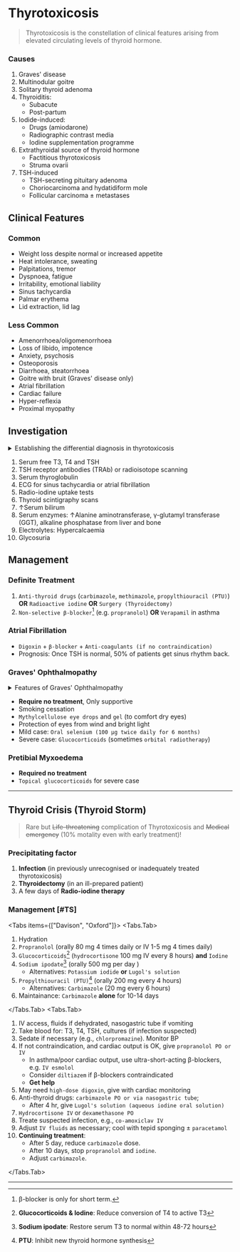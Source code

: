 # Thyrotoxicosis

> Thyrotoxicosis is the constellation of clinical features arising from elevated circulating levels of thyroid hormone.

### Causes

1. Graves' disease
1. Multinodular goitre
1. Solitary thyroid adenoma
1. Thyroiditis:
   - Subacute
   - Post-partum
1. Iodide-induced:
   - Drugs (amiodarone)
   - Radiographic contrast media
   - Iodine supplementation programme
1. Extrathyroidal source of thyroid hormone
   - Factitious thyrotoxicosis
   - Struma ovarii
1. TSH-induced
   - TSH-secreting pituitary adenoma
   - Choriocarcinoma and hydatidiform mole
   - Follicular carcinoma ± metastases

## Clinical Features


### Common

- Weight loss despite normal or increased appetite
- Heat intolerance, sweating
- Palpitations, tremor
- Dyspnoea, fatigue
- Irritability, emotional liability
- Sinus tachycardia
- Palmar erythema
- Lid extraction, lid lag

### Less Common

- Amenorrhoea/oligomenorrhoea
- Loss of libido, impotence
- Anxiety, psychosis
- Osteoporosis
- Diarrhoea, steatorrhoea
- Goitre with bruit (Graves' disease only)
- Atrial fibrillation
- Cardiac failure
- Hyper-reflexia
- Proximal myopathy

## Investigation

<details>
<summary>Establishing the differential diagnosis in thyrotoxicosis</summary>

- Serum `↓TSH` and `↑T3 ± T4`
  - Possible non-thyroid illness? → Check again after acute illness has resolved
  - Clinically thyrotoxic → `TSH receptor antibodies (TRAb)`
    - If _positive_ → **Graves' disease**
    - If ~~negative~~ → `Thyroid scintigraphy`
    - If not available: Any features of Graves's disease:
      - If _Yes_: Any features of non-Graves' thyrotoxicosis:
        - If _Yes_: `Thyroid scintigraphy`
        - If ~~No~~: **Graves' disease**
      - If ~~No~~: `Thyroid scintigraphy`
        1.  Low-uptake thyrotoxicosis (Transient thyroiditis, Extrathyroidal T4 source)
        1.  Toxinc adenoma
        1.  Toxic multinodular goitre
        1.  **Graves' disease**

</details>

1. Serum free T3, T4 and TSH
1. TSH receptor antibodies (TRAb) or radioisotope scanning
1. Serum thyroglobulin
1. ECG for sinus tachycardia or atrial fibrillation
1. Radio-iodine uptake tests
1. Thyroid scintigraphy scans
1. ↑Serum bilirum
1. Serum enzymes: ↑Alanine aminotransferase, γ-glutamyl transferase (GGT), alkaline phosphatase from liver and bone
1. Electrolytes: Hypercalcaemia
1. Glycosuria

## Management

### Definite Treatment

1. `Anti-thyroid drugs` (`carbimazole`, `methimazole`, `propylthiouracil (PTU)`) **OR** `Radioactive iodine` **OR** `Surgery (Thyroidectomy)`
1. `Non-selective β-blocker`[^4] (e.g. `propranolol`) **OR** `Verapamil` in asthma

### Atrial Fibrillation

- `Digoxin` + `β-blocker` + `Anti-coagulants (if no contraindication)`
- Prognosis: Once TSH is normal, 50% of patients get sinus rhythm back.

### Graves' Ophthalmopathy

<details>
<summary>Features of Graves' Ophthalmopathy</summary>

- Common in men and cigarette smokers
- Corneal oedema and optic nerve compression reduce visual acuity, colour vision and results diplopia
- Wind and bright light worsen lacrimation

</details>

- **Require no treatment**, Only supportive
- Smoking cessation
- `Mythylcellulose eye drops` and `gel` (to comfort dry eyes)
- Protection of eyes from wind and bright light
- Mild case: `Oral selenium (100 μg twice daily for 6 months)`
- Severe case: `Glucocorticoids` (sometimes `orbital radiotherapy`)

### Pretibial Myxoedema

- **Required no treatment**
- `Topical glucocorticoids` for severe case

---

## Thyroid Crisis (Thyroid Storm)

> Rare but ~~Life-threatening~~ complication of Thyrotoxicosis and ~~Medical emergency~~ (10% motality even with early treatment)!

### Precipitating factor

1. **Infection** (in previously unrecognised or inadequately treated thyrotoxicosis)
1. **Thyroidectomy** (in an ill-prepared patient)
1. A few days of **Radio-iodine therapy**

### Management [#TS]

<Tabs items={["Davison", "Oxford"]}>
<Tabs.Tab>

1. Hydration
1. `Propranolol` (orally 80 mg 4 times daily or IV 1-5 mg 4 times daily)
1. `Glucocorticoids`[^5] (`hydrocortisone` 100 mg IV every 8 hours) **and** `Iodine`
1. `Sodium ipodate`[^6] (orally 500 mg per day )
   - Alternatives: `Potassium iodide` **or** `Lugol's solution`
1. `Propylthiouracil (PTU)`[^7] (orally 200 mg every 4 hours)
   - Alternatives: `Carbimazole` (20 mg every 6 hours)
1. Maintainance: `Carbimazole` **alone** for 10-14 days

</Tabs.Tab>
<Tabs.Tab>

1. IV access, fluids if dehydrated, nasogastric tube if vomiting
1. Take blood for: T3, T4, TSH, cultures (if infection suspected)
1. Sedate if necessary (e.g., `chlorpromazine`). Monitor BP
1. If not contraindication, and cardiac output is OK, give `propranolol PO or IV`
   - In asthma/poor cardiac output, use ultra-short-acting β-blockers, e.g. `IV esmolol`
   - Consider `diltiazem` if β-blockers contraindicated
   - **Get help**
1. May need `high-dose digoxin`, give with cardiac monitoring
1. Anti-thyroid drugs: `carbimazole PO or via nasogastric tube`;
   - After 4 hr, give `Lugol's solution (aqueous iodine oral solution)`
1. `Hydrocortisone IV` or `dexamethasone PO`
1. Treate suspected infection, e.g., `co-amoxiclav IV`
1. Adjust `IV fluids` as necessary; cool with tepid sponging ± `paracetamol`
1. **Continuing treatment**:
   - After 5 day, reduce `carbimazole` dose.
   - After 10 days, stop `propranolol` and `iodine`.
   - Adjust `carbimazole`.

</Tabs.Tab>
</Tabs>

---

[^1]: **Acropachy**: Finger clubbing (A periosteal hypertrophy, indistinguishable from finger clubbing)

[^2]: **Onycholysis**: Nail loose in nailbed starting at the tip or sides

[^3]: **Diplopia**: Double vision

[^4]: β-blocker is only for short term.

[^5]: **Glucocorticoids & Iodine**: Reduce conversion of T4 to active T3

[^6]: **Sodium ipodate**: Restore serum T3 to normal within 48-72 hours

[^7]: **PTU**: Inhibit new thyroid hormone synthesis
